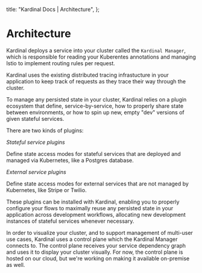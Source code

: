   title: "Kardinal Docs | Architecture",
};

# Architecture

Kardinal deploys a service into your cluster called the `Kardinal Manager`, which is responsible for reading your Kuberentes annotations and managing Istio to implement routing rules per request.

Kardinal uses the existing distributed tracing infrastucture in your application to keep track of requests as they trace their way through the cluster.

To manage any persisted state in your cluster, Kardinal relies on a plugin ecosystem that define, service-by-service, how to properly share state between environments, or how to spin up new, empty "dev" versions of given stateful services.

There are two kinds of plugins:

_Stateful service plugins_

Define state access modes for stateful services that are deployed and managed via Kubernetes, like a Postgres database.

_External service plugins_

Define state access modes for external services that are not managed by Kubernetes, like Stripe or Twilio.

These plugins can be installed with Kardinal, enabling you to properly configure your flows to maximally reuse any persisted state in your application across development workflows, allocating new development instances of stateful services whenever necessary.

In order to visualize your cluster, and to support management of multi-user use cases, Kardinal uses a control plane which the Kardinal Manager connects to. The control plane receives your service dependency graph and uses it to display your cluster visually. For now, the control plane is hosted on our cloud, but we're working on making it available on-premise as well.
